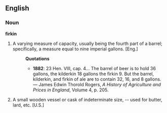 ==English==
===Noun===
'''firkin''' 
#A varying measure of capacity, usually being the fourth part of a barrel; specifically, a measure equal to nine imperial gallons. [Eng.]
#:'''Quotations'''
#:*'''1882''': 23 Hen. VIII, cap. 4... The barrel of beer is to hold 36 gallons, the kilderkin 18 gallons the firkin 9.  But the barrel, kilderkin, and firkin of ale are to contain 32, 16, and 8 gallons. &mdash; James Edwin Thorold Rogers, ''A History of Agriculture and Prices in England'', Volume 4, p. 205.
#A small wooden vessel or cask of indeterminate size, -- used for butter, lard, etc. [U.S.]